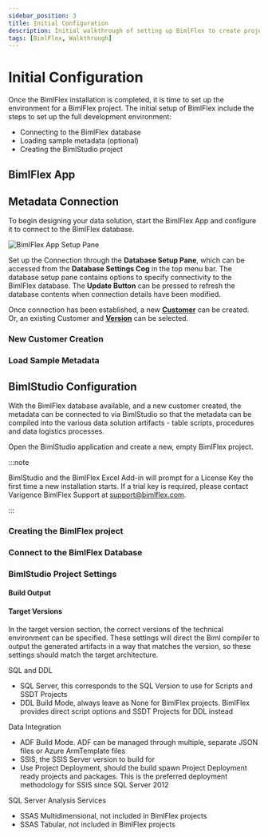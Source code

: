 ```yaml
---
sidebar_position: 3
title: Initial Configuration
description: Initial walkthrough of setting up BimlFlex to create project, connect database, and load sample metadata
tags: [BimlFlex, Walkthrough]
---
```



# Initial Configuration

Once the BimlFlex installation is completed, it is time to set up the environment for a BimlFlex project. The initial setup of BimlFlex include the steps to set up the full development environment:

* Connecting to the BimlFlex database
* Loading sample metadata (optional)
* Creating the BimlStudio project

## BimlFlex App

<InclHeaderDashboard />
<InclHeaderBimlflexApp />

## Metadata Connection

To begin designing your data solution, start the BimlFlex App and configure it to connect to the BimlFlex database.

![BimlFlex App Setup Pane](/img/bimlflex/bfx-new-connection.png "BimlFlex App Setup Pane")

Set up the Connection through the **Database Setup Pane**, which can be accessed from the **Database Settings Cog** in the top menu bar. The database setup pane contains options to specify connectivity to the BimlFlex database. The **Update Button** can be pressed to refresh the database contents when connection details have been modified.

Once connection has been established, a new [**Customer**](../concepts/customer) can be created. Or, an existing Customer and [**Version**](../concepts/versions) can be selected.

### New Customer Creation

<InclHeaderNewCustomer />

### Load Sample Metadata

<InclHeaderSamples />

## BimlStudio Configuration

With the BimlFlex database available, and a new customer created, the metadata can be connected to via BimlStudio so that the metadata can be compiled into the various data solution artifacts - table scripts, procedures and data logistics processes.

Open the BimlStudio application and create a new, empty BimlFlex project.



:::note

BimlStudio and the BimlFlex Excel Add-in will prompt for a License Key the first time a new installation starts.
If a trial key is required, please contact Varigence BimlFlex Support at [support@bimlflex.com](mailto:support@bimlflex.com).

:::


### Creating the BimlFlex project

<InclHeaderBimlstudioProject />

### Connect to the BimlFlex Database

<InclHeaderBimlstudioConnect />

### BimlStudio Project Settings

<InclHeaderBimlstudioProjectSettings />

#### Build Output

<InclHeaderBimlstudioProjectBuildOutputSettings />

#### Target Versions

In the target version section, the correct versions of the technical environment can be specified. These settings will direct the Biml compiler to output the generated artifacts in a way that matches the version, so these settings should match the target architecture.

SQL and DDL

* SQL Server, this corresponds to the SQL Version to use for Scripts and SSDT Projects
* DDL Build Mode, always leave as None for BimlFlex projects. BimlFlex provides direct script options and SSDT Projects for DDL instead

Data Integration

* ADF Build Mode. ADF can be managed through multiple, separate JSON files or Azure ArmTemplate files
* SSIS, the SSIS Server version to build for
* Use Project Deployment, should the build spawn Project Deployment ready projects and packages. This is the preferred deployment methodology for SSIS since SQL Server 2012

SQL Server Analysis Services

* SSAS Multidimensional, not included in BimlFlex projects
* SSAS Tabular, not included in BimlFlex projects
